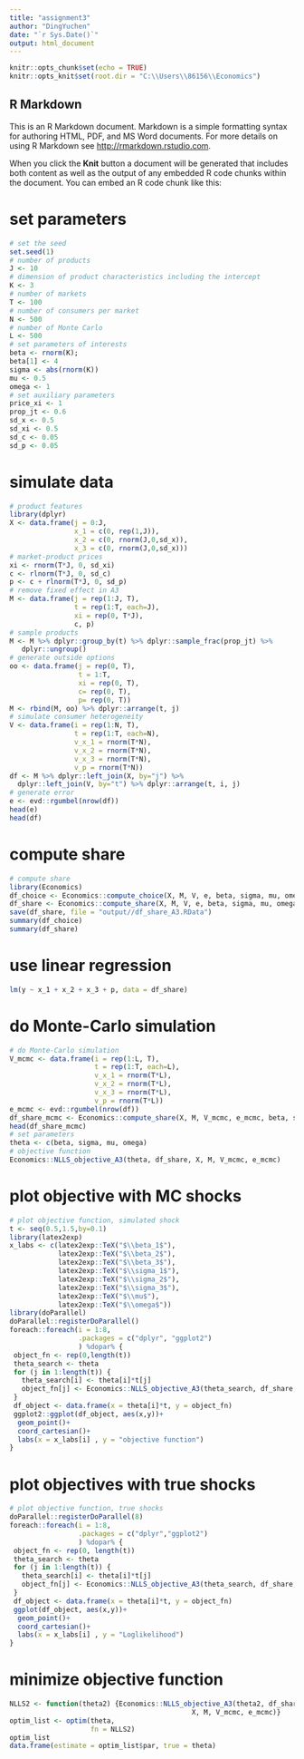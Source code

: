 ```yaml
---
title: "assignment3"
author: "DingYuchen"
date: "`r Sys.Date()`"
output: html_document
---
```


```r
knitr::opts_chunk$set(echo = TRUE)
knitr::opts_knit$set(root.dir = "C:\\Users\\86156\\Economics")
```

## R Markdown

This is an R Markdown document. Markdown is a simple formatting syntax for authoring HTML, PDF, and MS Word documents. For more details on using R Markdown see <http://rmarkdown.rstudio.com>.

When you click the **Knit** button a document will be generated that includes both content as well as the output of any embedded R code chunks within the document. You can embed an R code chunk like this:

# set parameters

```r
# set the seed
set.seed(1)
# number of products
J <- 10
# dimension of product characteristics including the intercept
K <- 3
# number of markets
T <- 100
# number of consumers per market
N <- 500
# number of Monte Carlo
L <- 500
# set parameters of interests
beta <- rnorm(K); 
beta[1] <- 4
sigma <- abs(rnorm(K))
mu <- 0.5
omega <- 1
# set auxiliary parameters
price_xi <- 1
prop_jt <- 0.6
sd_x <- 0.5
sd_xi <- 0.5
sd_c <- 0.05
sd_p <- 0.05
```

#  simulate data

```r
# product features
library(dplyr)
X <- data.frame(j = 0:J,
                x_1 = c(0, rep(1,J)),
                x_2 = c(0, rnorm(J,0,sd_x)),
                x_3 = c(0, rnorm(J,0,sd_x)))
# market-product prices
xi <- rnorm(T*J, 0, sd_xi)
c <- rlnorm(T*J, 0, sd_c)
p <- c + rlnorm(T*J, 0, sd_p)
# remove fixed effect in A3
M <- data.frame(j = rep(1:J, T),
                t = rep(1:T, each=J), 
                xi = rep(0, T*J),
                c, p) 
# sample products
M <- M %>% dplyr::group_by(t) %>% dplyr::sample_frac(prop_jt) %>%
   dplyr::ungroup() 
# generate outside options
oo <- data.frame(j = rep(0, T),
                 t = 1:T,
                 xi = rep(0, T),
                 c= rep(0, T), 
                 p= rep(0, T)) 
M <- rbind(M, oo) %>% dplyr::arrange(t, j)
# simulate consumer heterogeneity
V <- data.frame(i = rep(1:N, T),
                t = rep(1:T, each=N),
                v_x_1 = rnorm(T*N),
                v_x_2 = rnorm(T*N),
                v_x_3 = rnorm(T*N),
                v_p = rnorm(T*N))
df <- M %>% dplyr::left_join(X, by="j") %>% 
  dplyr::left_join(V, by="t") %>% dplyr::arrange(t, i, j)
# generate error
e <- evd::rgumbel(nrow(df))
head(e)
head(df)
```

#  compute share

```r
# compute share
library(Economics)  
df_choice <- Economics::compute_choice(X, M, V, e, beta, sigma, mu, omega)    
df_share <- Economics::compute_share(X, M, V, e, beta, sigma, mu, omega)  
save(df_share, file = "output//df_share_A3.RData")
summary(df_choice)
summary(df_share) 
```

# use linear regression

```r
lm(y ~ x_1 + x_2 + x_3 + p, data = df_share)
```

# do Monte-Carlo simulation

```r
# do Monte-Carlo simulation
V_mcmc <- data.frame(i = rep(1:L, T),
                     t = rep(1:T, each=L), 
                     v_x_1 = rnorm(T*L),
                     v_x_2 = rnorm(T*L),
                     v_x_3 = rnorm(T*L), 
                     v_p = rnorm(T*L))
e_mcmc <- evd::rgumbel(nrow(df))
df_share_mcmc <- Economics::compute_share(X, M, V_mcmc, e_mcmc, beta, sigma, mu, omega)
head(df_share_mcmc)
# set parameters
theta <- c(beta, sigma, mu, omega)
# objective function
Economics::NLLS_objective_A3(theta, df_share, X, M, V_mcmc, e_mcmc)
```

# plot objective with MC shocks

```r
# plot objective function, simulated shock
t <- seq(0.5,1.5,by=0.1)
library(latex2exp)
x_labs <- c(latex2exp::TeX("$\\beta_1$"),
            latex2exp::TeX("$\\beta_2$"),
            latex2exp::TeX("$\\beta_3$"),
            latex2exp::TeX("$\\sigma_1$"), 
            latex2exp::TeX("$\\sigma_2$"), 
            latex2exp::TeX("$\\sigma_3$"),
            latex2exp::TeX("$\\mu$"), 
            latex2exp::TeX("$\\omega$"))
library(doParallel)
doParallel::registerDoParallel()
foreach::foreach(i = 1:8,
                 .packages = c("dplyr", "ggplot2")
                 ) %dopar% {
 object_fn <- rep(0,length(t))
 theta_search <- theta
 for (j in 1:length(t)) {
   theta_search[i] <- theta[i]*t[j]
   object_fn[j] <- Economics::NLLS_objective_A3(theta_search, df_share, X, M, V_mcmc, e_mcmc)
 }
 df_object <- data.frame(x = theta[i]*t, y = object_fn)
 ggplot2::ggplot(df_object, aes(x,y))+
  geom_point()+
  coord_cartesian()+
  labs(x = x_labs[i] , y = "objective function")
}
```

# plot objectives with true shocks

```r
# plot objective function, true shocks
doParallel::registerDoParallel(8)
foreach::foreach(i = 1:8, 
                 .packages = c("dplyr","ggplot2")
                 ) %dopar% {
 object_fn <- rep(0, length(t))
 theta_search <- theta
 for (j in 1:length(t)) {
   theta_search[i] <- theta[i]*t[j]
   object_fn[j] <- Economics::NLLS_objective_A3(theta_search, df_share, X, M, V, e)
 }
 df_object <- data.frame(x = theta[i]*t, y = object_fn)
 ggplot(df_object, aes(x,y))+
  geom_point()+
  coord_cartesian()+
  labs(x = x_labs[i] , y = "Loglikelihood")
}
```

# minimize objective function

```r
NLLS2 <- function(theta2) {Economics::NLLS_objective_A3(theta2, df_share,
                                             X, M, V_mcmc, e_mcmc)}
optim_list <- optim(theta, 
                    fn = NLLS2)
optim_list
data.frame(estimate = optim_list$par, true = theta)
```

